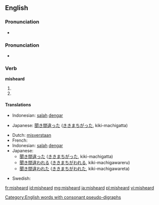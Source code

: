 ==English==

===Pronunciation===
* {{audio|en-us-misheard.ogg|Audio (US)}}

===Pronunciation===
* {{IPA|/ˈmɪshɜɻd/}}

===Verb===
'''misheard'''

# {{past tense of|[[mishear]]}}
# {{past participle of|[[mishear]]}}

====Translations====
{{trans-top|Past tense of mishear}}
* Indonesian: [[salah]] [[dengar]]
{{trans-mid}}
* Japanese: [[聞き間違った]] ([[ききまちがった]], kiki-machigatta)
{{trans-bottom}}
{{trans-top|Past participle of mishear}}
* Dutch: [[misverstaan]]
* French: {{t+|fr|malentendu}}
* Indonesian: [[salah]] [[dengar]]
* Japanese:
** [[聞き間違った]] ([[ききまちがった]], kiki-machigatta)
** [[聞き間違われる]] ([[ききまちがわれる]], kiki-machigawareru)
** [[聞き間違われた]] ([[ききまちがわれた]], kiki-machigawareta)
{{trans-mid}}
* Swedish: {{t|sv|missuppfattad}}
{{trans-bottom}}

[[Category:English words with consonant pseudo-digraphs]]

[[fr:misheard]]
[[id:misheard]]
[[mg:misheard]]
[[ja:misheard]]
[[pl:misheard]]
[[vi:misheard]]